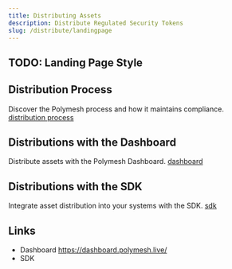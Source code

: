 ```yaml
---
title: Distributing Assets
description: Distribute Regulated Security Tokens
slug: /distribute/landingpage
---
```


## TODO: Landing Page Style

## Distribution Process

Discover the Polymesh process and how it maintains compliance. [distribution process](/distribute/introduction)

## Distributions with the Dashboard

Distribute assets with the Polymesh Dashboard. [dashboard](/distribute/dashboard)

## Distributions with the SDK

Integrate asset distribution into your systems with the SDK. [sdk](/distribute/sdk)

## Links

- Dashboard https://dashboard.polymesh.live/
- SDK





